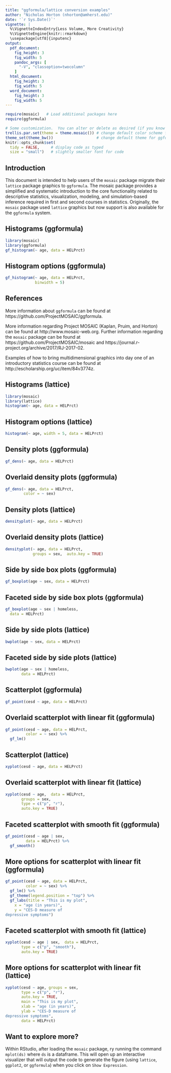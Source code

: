 ```yaml
---
title: "ggformula/lattice conversion examples"
author: "Nicholas Horton (nhorton@amherst.edu)"
date: '`r Sys.Date()`'
vignette: |
  %\VignetteIndexEntry{Less Volume, More Creativity} 
  %\VignetteEngine{knitr::rmarkdown} 
  \usepackage[utf8]{inputenc}
output: 
  pdf_document:
    fig_height: 3
    fig_width: 5
    pandoc_args: [
      "-V", "classoption=twocolumn"
    ]
  html_document:
    fig_height: 3
    fig_width: 5
  word_document:
    fig_height: 3
    fig_width: 5
---
```

```r
require(mosaic)   # Load additional packages here 
require(ggformula)

# Some customization.  You can alter or delete as desired (if you know what you are doing).
trellis.par.set(theme = theme.mosaic()) # change default color scheme for lattice
theme_set(theme_bw())                   # change default theme for ggformula
knitr::opts_chunk$set(
  tidy = FALSE,     # display code as typed
  size = "small")   # slightly smaller font for code
```

## Introduction
This document is intended to help users of the `mosaic` package migrate their `lattice` package graphics to `ggformula`.  The mosaic package provides a simplified and systematic introduction to the core functionality related to descriptive statistics, visualization, modeling, and simulation-based inference required in first and second courses in statistics.  Originally, the `mosaic` package used `lattice` graphics but now support is also available for the `ggformula` system. 

\vfill

## Histograms (ggformula)

```r
library(mosaic)  
library(ggformula)  
gf_histogram(~ age, data = HELPrct)
```

## Histogram options (ggformula)

```r
gf_histogram(~ age, data = HELPrct,
             binwidth = 5) 
```

\newpage

## References 

More information about `ggformula` can be found at https://github.com/ProjectMOSAIC/ggformula.

More information regarding Project MOSAIC (Kaplan, Pruim, and Horton) can be found at http://www.mosaic-web.org.  Further information regarding the `mosaic` package can be found at https://github.com/ProjectMOSAIC/mosaic and https://journal.r-project.org/archive/2017/RJ-2017-02.

Examples of how to bring multidimensional graphics into day one of an introductory statistics course can be found at http://escholarship.org/uc/item/84v3774z. 

\vfill

## Histograms (lattice)

```r
library(mosaic) 
library(lattice)
histogram(~ age, data = HELPrct)
```

## Histogram options (lattice)

```r
histogram(~ age, width = 5, data = HELPrct)
```




\newpage

## Density plots (ggformula)

```r
gf_dens(~ age, data = HELPrct)
```

## Overlaid density plots (ggformula)

```r
gf_dens(~ age, data = HELPrct,
        color = ~ sex)
```

\newpage

## Density plots (lattice)

```r
densityplot(~ age, data = HELPrct)
```

## Overlaid density plots (lattice)

```r
densityplot(~ age, data = HELPrct,
            groups = sex,  auto.key = TRUE)
```

\newpage

## Side by side box plots (ggformula)

```r
gf_boxplot(age ~ sex, data = HELPrct)
```

## Faceted side by side box plots (ggformula)

```r
gf_boxplot(age ~ sex | homeless, 
  data = HELPrct)
```


\newpage

## Side by side plots (lattice)

```r
bwplot(age ~ sex, data = HELPrct)
```

## Faceted side by side plots (lattice)

```r
bwplot(age ~ sex | homeless, 
       data = HELPrct)
```

\newpage


## Scatterplot (ggformula)

```r
gf_point(cesd ~ age, data = HELPrct)
```



## Overlaid scatterplot with linear fit (ggformula)

```r
gf_point(cesd ~ age, data = HELPrct,
         color = ~ sex) %>%
  gf_lm()
``````

\newpage 

## Scatterplot (lattice)

```r
xyplot(cesd ~ age, data = HELPrct)
```

## Overlaid scatterplot with linear fit (lattice)

```r
xyplot(cesd ~ age,  data = HELPrct,
       groups = sex, 
       type = c("p", "r"), 
       auto.key = TRUE) 
```

\newpage 

## Faceted scatterplot with smooth fit (ggformula)

```r
gf_point(cesd ~ age | sex, 
         data = HELPrct) %>%
  gf_smooth()
``````



## More options for scatterplot with linear fit (ggformula)

```r
gf_point(cesd ~ age, data = HELPrct,
         color = ~ sex) %>%
  gf_lm() %>% 
  gf_theme(legend.position = "top") %>% 
  gf_labs(title = "This is my plot", 
    x = "age (in years)", 
    y = "CES-D measure of
depressive symptoms")
```


\newpage

## Faceted scatterplot with smooth fit (lattice)

```r
xyplot(cesd ~ age | sex,  data = HELPrct,
       type = c("p", "smooth"), 
       auto.key = TRUE) 
```




## More options for scatterplot with linear fit (lattice)

```r
xyplot(cesd ~ age, groups = sex, 
       type = c("p", "r"), 
       auto.key = TRUE, 
       main = "This is my plot", 
       xlab = "age (in years)", 
       ylab = "CES-D measure of
depressive symptoms",
       data = HELPrct)
```

## Want to explore more?

Within RStudio, after loading the `mosaic` package, ry running the command `mplot(ds)` where `ds` is a dataframe.  This will open up an interactive visualizer that will output the code to generate the figure (using `lattice`, `ggplot2`, or `ggformula`) when you click on `Show Expression`. 






